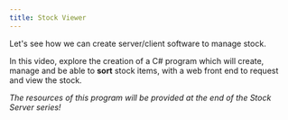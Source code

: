 ```yaml
---
title: Stock Viewer
---
```



Let's see how we can create server/client software to manage stock.

In this video, explore the creation of a C# program which will create, manage and be able to **sort** stock items, with a web front end to request and view the stock.

*The resources of this program will be provided at the end of the Stock Server series!*
